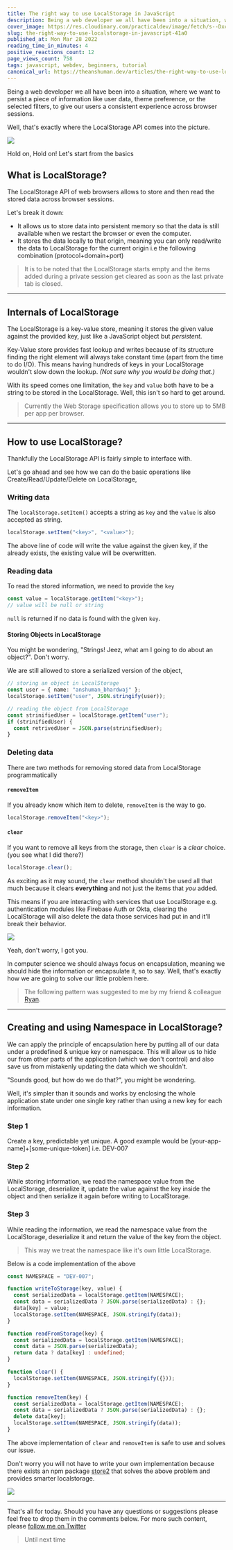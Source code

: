```yaml
---
title: The right way to use LocalStorage in JavaScript
description: Being a web developer we all have been into a situation, where we want to persist a piece of...
cover_image: https://res.cloudinary.com/practicaldev/image/fetch/s--DxcxThWL--/c_imagga_scale,f_auto,fl_progressive,h_420,q_auto,w_1000/https://dev-to-uploads.s3.amazonaws.com/uploads/articles/764r8cz73grqy9tvy18f.png
slug: the-right-way-to-use-localstorage-in-javascript-41a0
published_at: Mon Mar 28 2022
reading_time_in_minutes: 4
positive_reactions_count: 12
page_views_count: 758
tags: javascript, webdev, beginners, tutorial
canonical_url: https://theanshuman.dev/articles/the-right-way-to-use-localstorage-in-javascript-41a0
---
```


Being a web developer we all have been into a situation, where we want to persist a piece of information like user data, theme preference, or the selected filters, to give our users a consistent experience across browser sessions.

Well, that's exactly where the LocalStorage API comes into the picture.

<img
  className="w-96 h-96"
  src="https://media.giphy.com/media/1YZQJBcZWgdaoUoVRd/giphy.gif"
/>

Hold on, Hold on! Let's start from the basics

## What is LocalStorage?

The LocalStorage API of web browsers allows to store and then read the stored data across browser sessions.

Let's break it down:

- It allows us to store data into persistent memory so that the data is still available when we restart the browser or even the computer.
- It stores the data locally to that origin, meaning you can only read/write the data to LocalStorage for the current origin i.e the following combination (protocol+domain+port)

> It is to be noted that the LocalStorage starts empty and the items added during a private session get cleared as soon as the last private tab is closed.

---

## Internals of LocalStorage

The LocalStorage is a key-value store, meaning it stores the given value against the provided key, just like a JavaScript object but _persistent_.

Key-Value store provides fast lookup and writes because of its structure finding the right element will always take constant time (apart from the time to do I/O). This means having hundreds of keys in your LocalStorage wouldn't slow down the lookup. _(Not sure why you would be doing that.)_

With its speed comes one limitation, the `key` and `value` both have to be a string to be stored in the LocalStorage.
Well, this isn't so hard to get around.

> Currently the Web Storage specification allows you to store up to 5MB per app per browser.

---

## How to use LocalStorage?

Thankfully the LocalStorage API is fairly simple to interface with.

Let's go ahead and see how we can do the basic operations like Create/Read/Update/Delete on LocalStorage,

### Writing data

The `localStorage.setItem()` accepts a string as `key` and the `value` is also accepted as string.

```ts
localStorage.setItem("<key>", "<value>");
```

The above line of code will write the value against the given key, if the already exists, the existing value will be overwritten.

### Reading data

To read the stored information, we need to provide the `key`

```ts
const value = localStorage.getItem("<key>");
// value will be null or string
```

`null` is returned if no data is found with the given `key`.

#### Storing Objects in LocalStorage

You might be wondering, "Strings! Jeez, what am I going to do about an object?". Don't worry.

We are still allowed to store a serialized version of the object,

```ts
// storing an object in LocalStorage
const user = { name: "anshuman_bhardwaj" };
localStorage.setItem("user", JSON.stringify(user));

// reading the object from LocalStorage
const strinifiedUser = localStorage.getItem("user");
if (strinifiedUser) {
  const retrivedUser = JSON.parse(strinifiedUser);
}
```

### Deleting data

There are two methods for removing stored data from LocalStorage programmatically

#### `removeItem`

If you already know which item to delete, `removeItem` is the way to go.

```ts
localStorage.removeItem("<key>");
```

#### `clear`

If you want to remove all keys from the storage, then `clear` is a _clear_ choice. (you see what I did there?)

```ts
localStorage.clear();
```

As exciting as it may sound, the `clear` method shouldn't be used all that much because it clears **everything** and not just the items that _you_ added.

This means if you are interacting with services that use LocalStorage e.g. authentication modules like Firebase Auth or Okta, clearing the LocalStorage will also delete the data those services had put in and it'll break their behavior.

<img
  className="w-96 h-96"
  src="https://media.giphy.com/media/SWd9mTHEMIxQ4/giphy.gif"
/>

Yeah, don't worry, I got you.

In computer science we should always focus on encapsulation, meaning we should hide the information or encapsulate it, so to say. Well, that's exactly how we are going to solve our little problem here.

> The following pattern was suggested to me by my friend & colleague [Ryan](https://www.linkedin.com/in/ryanirilli).

---

## Creating and using Namespace in LocalStorage?

We can apply the principle of encapsulation here by putting all of our data under a predefined & unique key or namespace. This will allow us to hide our from other parts of the application (which we don't control) and also save us from mistakenly updating the data which we shouldn't.

"Sounds good, but how do we do that?", you might be wondering.

Well, it's simpler than it sounds and works by enclosing the whole application state under one single key rather than using a new key for each information.

### Step 1

Create a key, predictable yet unique. A good example would be [your-app-name]+[some-unique-token] i.e. DEV-007

### Step 2

While storing information, we read the namespace value from the LocalStorage, deserialize it, update the value against the key inside the object and then serialize it again before writing to LocalStorage.

### Step 3

While reading the information, we read the namespace value from the LocalStorage, deserialize it and return the value of the key from the object.

> This way we treat the namespace like it's own little LocalStorage.

Below is a code implementation of the above

```ts
const NAMESPACE = "DEV-007";

function writeToStorage(key, value) {
  const serializedData = localStorage.getItem(NAMESPACE);
  const data = serializedData ? JSON.parse(serializedData) : {};
  data[key] = value;
  localStorage.setItem(NAMESPACE, JSON.stringify(data));
}

function readFromStorage(key) {
  const serializedData = localStorage.getItem(NAMESPACE);
  const data = JSON.parse(serializedData);
  return data ? data[key] : undefined;
}

function clear() {
  localStorage.setItem(NAMESPACE, JSON.stringify({}));
}

function removeItem(key) {
  const serializedData = localStorage.getItem(NAMESPACE);
  const data = serializedData ? JSON.parse(serializedData) : {};
  delete data[key];
  localStorage.setItem(NAMESPACE, JSON.stringify(data));
}
```

The above implementation of `clear` and `removeItem` is safe to use and solves our issue.

Don't worry you will not have to write your own implementation because there exists an npm package [store2](https://www.npmjs.com/package/store2) that solves the above problem and provides smarter localstorage.

<img
  className="w-96 h-96"
  src="https://media.giphy.com/media/Urn1lBNWpaCGFpuA1c/giphy.gif"
/>

---

That's all for today. Should you have any questions or suggestions please feel free to drop them in the comments below.
For more such content, please [follow me on Twitter](https://twitter.com/sun_anshuman)

> Until next time
